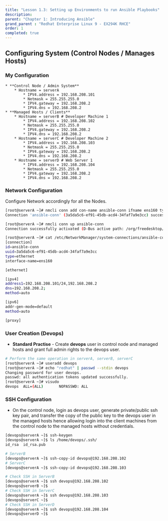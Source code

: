 ```yaml
---
title: "Lesson 1.3: Setting up Environments to run Ansible Playbooks"
description:
parent: "Chapter 1: Introducing Ansible"
grand_parent : "Redhat Enterprise Linux 9 - EX294K RHCE"
order: 1
completed: true
---
```


## Configuring System (Control Nodes / Manages Hosts)

### My Configuration
    * **Control Node / Admin System**
        * Hostname = serverA
            * IPV4.address = 192.168.208.101
            * Netmask = 255.255.255.0
            * IPV4.gateway = 192.168.208.2
            * IPV4.dns = 192.168.208.2
    * **Managed Hosts / Clients**
        * Hostname = serverB # Developer Machine 1 
            * IPV4.address = 192.168.208.102
            * Netmask = 255.255.255.0
            * IPV4.gateway = 192.168.208.2
            * IPV4.dns = 192.168.208.2
        * Hostname = serverC # Developer Machine 2
            * IPV4.address = 192.168.208.103
            * Netmask = 255.255.255.0
            * IPV4.gateway = 192.168.208.2
            * IPV4.dns = 192.168.208.2
        * Hostname = serverD # Web Server 1 
            * IPV4.address = 192.168.208.104
            * Netmask = 255.255.255.0
            * IPV4.gateway = 192.168.208.2
            * IPV4.dns = 192.168.208.2

### Network Configuration
Configure Network accordingly for all the Nodes. 
```bash 
[root@serverA ~]# nmcli conn add con-name ansible-conn ifname ens160 type ethernet ipv4.addresses 192.168.208.101/24 ipv4.gateway 192.168.208.2 ipv4.dns 192.168.208.2 
Connection 'ansible-conn' (3a5da5c6-ef91-45db-acd4-34faf7a9e3cc) successfully added.

[root@serverA ~]# nmcli conn up ansible-conn 
Connection successfully activated (D-Bus active path: /org/freedesktop/NetworkManager/ActiveConnection/4)

[root@serverA ~]# cat /etc/NetworkManager/system-connections/ansible-conn.nmconnection 
[connection]
id=ansible-conn
uuid=3a5da5c6-ef91-45db-acd4-34faf7a9e3cc
type=ethernet
interface-name=ens160

[ethernet]

[ipv4]
address1=192.168.208.101/24,192.168.208.2
dns=192.168.208.2;
method=auto

[ipv6]
addr-gen-mode=default
method=auto

[proxy]
```

### User Creation (Devops)
* **Standard Practise** - Create **devops** user in control node and managed hosts and grant full admin rights to the devops user.
```bash 
# Perform the same operation in serverA, serverB, serverC
[root@serverA ~]# useradd devops
[root@serverA ~]# echo "redhat" | passwd --stdin devops
Changing password for user devops.
passwd: all authentication tokens updated successfully.
[root@serverA ~]# visudo
devops  ALL=(ALL)       NOPASSWD: ALL
```

### SSH Configuration 
- On the control node, login as devops user, generate private/public ssh key pair, and transfer the copy of the public key to the devops user in the managed hosts hence allowing login into the client machines from the control node to the managed hosts without credentials. 
```bash 
[devops@serverA ~]$ ssh-keygen
[devops@serverA ~]$ ls /home/devops/.ssh/
id_rsa  id_rsa.pub

# ServerB
[devops@serverA ~]$ ssh-copy-id devops@192.168.208.102 
# ServerC
[devops@serverA ~]$ ssh-copy-id devops@192.168.208.103

# Check SSH in ServerB
[devops@serverA ~]$ ssh devops@192.168.208.102
[devops@serverB ~]$
# Check SSH in ServerC
[devops@serverA ~]$ ssh devops@192.168.208.103
[devops@serverC ~]$
# Check SSH in ServerD
[devops@serverA ~]$ ssh devops@192.168.208.104
[devops@serverD ~]$
```

